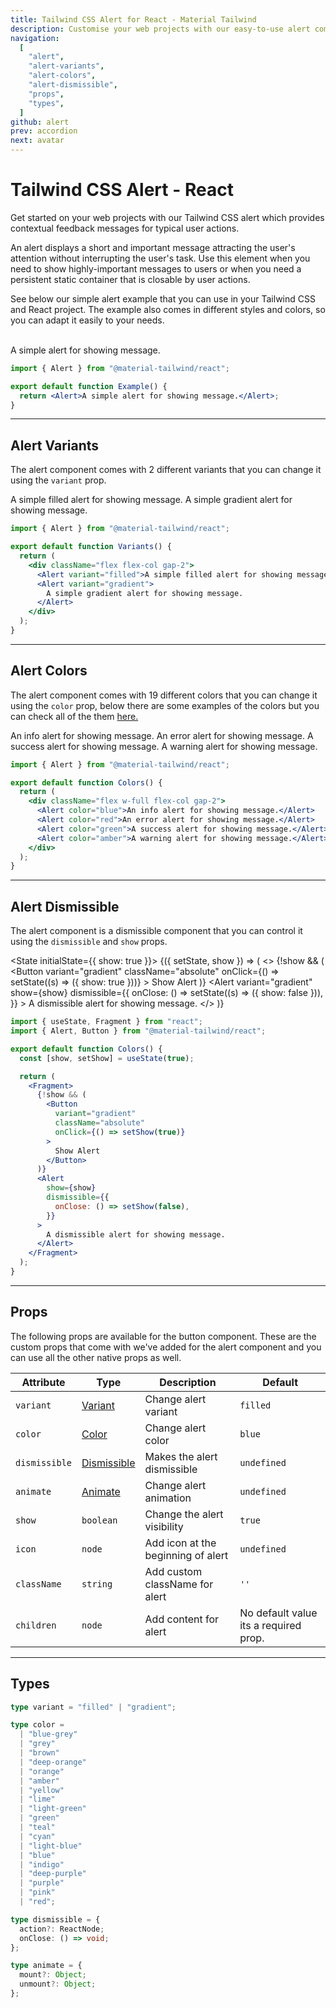 ```yaml
---
title: Tailwind CSS Alert for React - Material Tailwind
description: Customise your web projects with our easy-to-use alert component for Tailwind CSS and React using Material Design guidelines.
navigation:
  [
    "alert",
    "alert-variants",
    "alert-colors",
    "alert-dismissible",
    "props",
    "types",
  ]
github: alert
prev: accordion
next: avatar
---
```


# Tailwind CSS Alert - React

Get started on your web projects with our Tailwind CSS alert which provides contextual feedback messages for typical user actions.

An alert displays a short and important message attracting the user's attention without interrupting the user's task. Use this element when you need to show highly-important messages to users or when you need a persistent static container that is closable by user actions.

See below our simple alert example that you can use in your Tailwind CSS and React project. The example also comes in different styles and colors, so you can adapt it easily to your needs.

<br />

<ComponentDemo id="alert">
  <Alert>A simple alert for showing message.</Alert>
</ComponentDemo>

```jsx showLineNumbers
import { Alert } from "@material-tailwind/react";

export default function Example() {
  return <Alert>A simple alert for showing message.</Alert>;
}
```

---

## Alert Variants

The alert component comes with 2 different variants that you can change it using the <Code>variant</Code> prop.

<ComponentDemo id="alert-variants">
  <div className="flex w-full flex-col gap-2">
    <Alert>A simple filled alert for showing message.</Alert>
    <Alert variant="gradient">
      <span>A simple gradient alert for showing message.</span>
    </Alert>
  </div>
</ComponentDemo>

```jsx showLineNumbers
import { Alert } from "@material-tailwind/react";

export default function Variants() {
  return (
    <div className="flex flex-col gap-2">
      <Alert variant="filled">A simple filled alert for showing message.</Alert>
      <Alert variant="gradient">
        A simple gradient alert for showing message.
      </Alert>
    </div>
  );
}
```

---

## Alert Colors

The alert component comes with 19 different colors that you can change it using the <Code>color</Code> prop, below there are some examples of the colors but you can check all of the them [here.](#props)

<ComponentDemo id="alert-colors">
  <div className="flex w-full flex-col gap-2">
    <Alert>An info alert for showing message.</Alert>
    <Alert color="red">An error alert for showing message.</Alert>
    <Alert color="green">A success alert for showing message.</Alert>
    <Alert color="amber">A warning alert for showing message.</Alert>
  </div>
</ComponentDemo>

```jsx showLineNumbers
import { Alert } from "@material-tailwind/react";

export default function Colors() {
  return (
    <div className="flex w-full flex-col gap-2">
      <Alert color="blue">An info alert for showing message.</Alert>
      <Alert color="red">An error alert for showing message.</Alert>
      <Alert color="green">A success alert for showing message.</Alert>
      <Alert color="amber">A warning alert for showing message.</Alert>
    </div>
  );
}
```

---

## Alert Dismissible

The alert component is a dismissible component that you can control it using the <Code>dismissible</Code> and <Code>show</Code> props.

<State initialState={{ show: true }}>
  <ComponentDemo id="alert-dismissible">
    <Observe>
      {({ setState, show }) => (
        <>
          {!show && (
            <Button
              variant="gradient"
              className="absolute"
              onClick={() => setState((s) => ({ show: true }))}
            >
              Show Alert
            </Button>
          )}
          <Alert
            variant="gradient"
            show={show}
            dismissible={{
              onClose: () => setState((s) => ({ show: false })),
            }}
          >
            A dismissible alert for showing message.
          </Alert>
        </>
      )}
    </Observe>
  </ComponentDemo>
</State>

```jsx showLineNumbers
import { useState, Fragment } from "react";
import { Alert, Button } from "@material-tailwind/react";

export default function Colors() {
  const [show, setShow] = useState(true);

  return (
    <Fragment>
      {!show && (
        <Button
          variant="gradient"
          className="absolute"
          onClick={() => setShow(true)}
        >
          Show Alert
        </Button>
      )}
      <Alert
        show={show}
        dismissible={{
          onClose: () => setShow(false),
        }}
      >
        A dismissible alert for showing message.
      </Alert>
    </Fragment>
  );
}
```

---

## Props

<span id="props" className="scroll-mt-48" />
The following props are available for the button component. These are the custom
props that come with we've added for the alert component and you can use all the
other native props as well.

| Attribute     | Type                       | Description                        | Default                               |
| ------------- | -------------------------- | ---------------------------------- | ------------------------------------- |
| `variant`     | [Variant](#types)          | Change alert variant               | <Code small>filled</Code>             |
| `color`       | [Color](#types)            | Change alert color                 | <Code small>blue</Code>               |
| `dismissible` | [Dismissible](#types)      | Makes the alert dismissible        | <Code small>undefined</Code>          |
| `animate`     | [Animate](#types)          | Change alert animation             | <Code small>undefined</Code>          |
| `show`        | <Code small>boolean</Code> | Change the alert visibility        | <Code small>true</Code>               |
| `icon`        | <Code small>node</Code>    | Add icon at the beginning of alert | <Code small>undefined</Code>          |
| `className`   | <Code small>string</Code>  | Add custom className for alert     | `''`                                  |
| `children`    | <Code small>node</Code>    | Add content for alert              | No default value its a required prop. |

---

## Types

<span id="types" className="scroll-mt-48" />

```ts
type variant = "filled" | "gradient";
```

```ts
type color =
  | "blue-grey"
  | "grey"
  | "brown"
  | "deep-orange"
  | "orange"
  | "amber"
  | "yellow"
  | "lime"
  | "light-green"
  | "green"
  | "teal"
  | "cyan"
  | "light-blue"
  | "blue"
  | "indigo"
  | "deep-purple"
  | "purple"
  | "pink"
  | "red";
```

```ts
type dismissible = {
  action?: ReactNode;
  onClose: () => void;
};
```

```ts
type animate = {
  mount?: Object;
  unmount?: Object;
};
```
